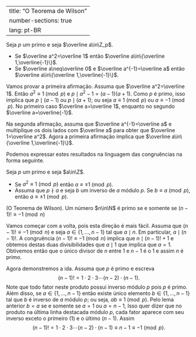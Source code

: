 
---
title: "O Teorema de Wilson"
number-sections: true
lang: pt-BR
---


:::{#lem-}
 Seja $p$ um primo e seja $\overline a\in\Z_p$.


-  Se $\overline a^2=\overline 1$ então $\overline a\in\{\overline 1,\overline{-1}\}$.
-  Se $\overline a\neq\overline 0$ e $\overline a^{-1}=\overline a$ então $\overline a\in\{\overline 1,\overline{-1}\}$.

:::


:::{.proof}
Vamos provar a primeira afirmação. Assuma que $\overline a^2=\overline 1$. Então $a^2\equiv 1\pmod p$ e $p\mid a^2-1=(a-1)(a+1)$. Como $p$ é primo, isso implica que $p\mid (a-1)$ ou $p\mid (a+1)$; ou seja $a\equiv 1\pmod p$ ou $a\equiv -1\pmod p$. No primeiro caso $\overline a=\overline 1$, enquanto no segundo $\overline a=\overline{-1}$.

Na segunda afirmação, assuma que $\overline a^{-1}=\overline a$ e multiplique os dois lados com $\overline a$ para obter que $\overline 1=\overline a^2$. Agora a primeira afirmação implica que $\overline a\in\{\overline 1,\overline{-1}\}$.

:::

Podemos expressar estes resultados na linguagem das congruências na forma seguinte.

:::{#lem-}
Seja $p$ um primo e seja $a\in\Z$.


-  Se $a^2\equiv 1\pmod p$ então $a\equiv \pm 1\pmod p$.
-  Assuma que $p\nmid a$ e seja $b$ um inverso de $a$ módulo $p$. Se $b\equiv a\pmod p$, então $a\equiv \pm 1\pmod p$.

:::


:::{#thm-}
(O Teorema de Wilson). Um número $n\in\N$ é primo se e somente se $(n-1)!\equiv -1\pmod n$
:::


:::{.proof}
Vamos começar com a volta, pois esta direção é mais fácil. Assuma que $(n-1)!\equiv -1\pmod n$ e seja $a\in\{1,\ldots,n-1\}$ tal que $a\mid n$. Em particular, $a\mid (n-1)!$. A congruência $(n-1)!\equiv -1\pmod n$ implica que $n\mid (n-1)!+1$ e obtemos destas duas divisibilidades que $a\mid 1$ que implica que $a=1$. Obtivemos então que o único divisor de $n$ entre $1$ e $n-1$ é o $1$ e assim $n$ é primo.

Agora demonstremos a ida. Assuma que $p$ é primo e escreva
$$
(n-1)!=1\cdot 2\cdot 3\cdots (n-2)\cdot (n-1).
$$
Note que todo fator neste produto possui inverso módulo $p$ pois $p$ é primo. Além disso, se $a\in\{1,\ldots,n-1\}$ então existe único elemento $b\in\{1,\ldots,n-1\}$ tal que $b$ é inverso de $a$ módulo $p$; ou seja, $ab\equiv 1\pmod p$. Pelo lema anterior $b=a$ se e somente se $a=1$ ou $a=n-1$, Isso quer dizer que no produto na última linha destacada módulo $p$, cada fator aparece com seu inverso exceto o primeiro ($1$) e o último ($n-1$). Assim
$$
(n-1)!=1\cdot 2\cdot 3\cdots (n-2)\cdot (n-1)\equiv n-1\equiv -1\pmod p.
$$

:::

